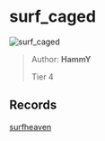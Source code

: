 
# surf_caged

![surf_caged](https://raw.githubusercontent.com/Sayt123/SurfMapPics/Maps-and-bonuses/csgo/surf_caged.jpg)

> Author: **HammY**
>
> Tier 4

## Records

[surfheaven](https://surfheaven.eu/map/surf_caged)

